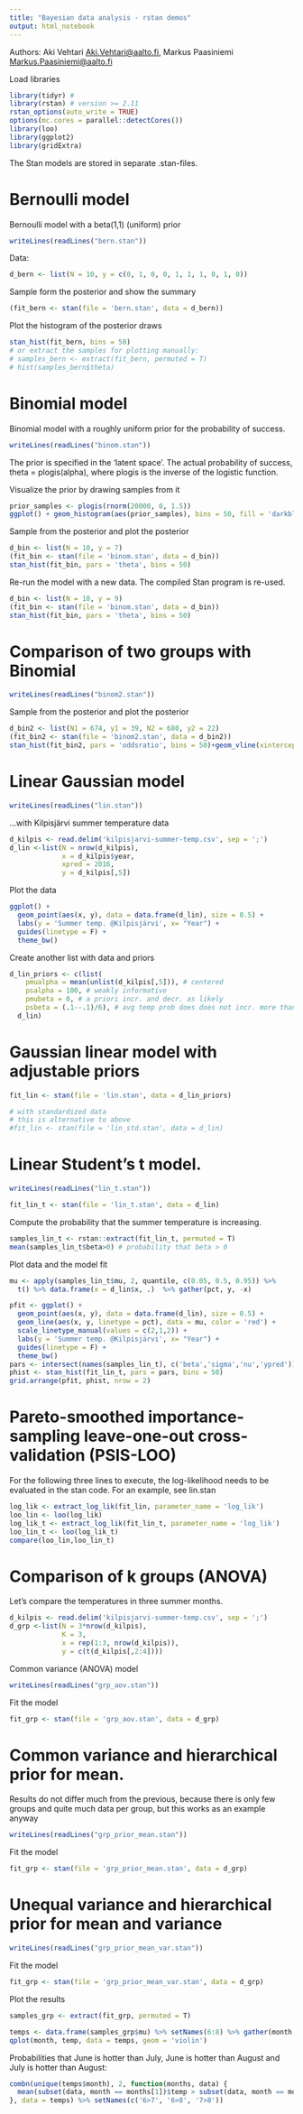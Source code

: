 ```yaml
---
title: "Bayesian data analysis - rstan demos"
output: html_notebook
---
```


Authors: Aki Vehtari <Aki.Vehtari@aalto.fi>, Markus Paasiniemi <Markus.Paasiniemi@aalto.fi>

Load libraries
```r
library(tidyr) #
library(rstan) # version >= 2.11
rstan_options(auto_write = TRUE)
options(mc.cores = parallel::detectCores())
library(loo)
library(ggplot2)
library(gridExtra)
```

The Stan models are stored in separate .stan-files.

# Bernoulli model

Bernoulli model with a beta(1,1) (uniform) prior
```r
writeLines(readLines("bern.stan"))
```

Data:
```r
d_bern <- list(N = 10, y = c(0, 1, 0, 0, 1, 1, 1, 0, 1, 0))
```

Sample form the posterior and show the summary
```r
(fit_bern <- stan(file = 'bern.stan', data = d_bern))
```
Plot the histogram of the posterior draws
```r
stan_hist(fit_bern, bins = 50)
# or extract the samples for plotting manually:
# samples_bern <- extract(fit_bern, permuted = T)
# hist(samples_bern$theta)
```

# Binomial model

Binomial model with a roughly uniform prior for the probability of success.
```r
writeLines(readLines("binom.stan"))
```
The prior is specified in the 'latent space'. The
actual probability of success, theta = plogis(alpha),
where plogis is the inverse of the logistic function.

Visualize the prior by drawing samples from it
```r
prior_samples <- plogis(rnorm(20000, 0, 1.5))
ggplot() + geom_histogram(aes(prior_samples), bins = 50, fill = 'darkblue', color = 'black')
```

Sample from the posterior and plot the posterior
```r
d_bin <- list(N = 10, y = 7)
(fit_bin <- stan(file = 'binom.stan', data = d_bin))
stan_hist(fit_bin, pars = 'theta', bins = 50)
```

Re-run the model with a new data. The compiled Stan program is re-used.
```r
d_bin <- list(N = 10, y = 9)
(fit_bin <- stan(file = 'binom.stan', data = d_bin))
stan_hist(fit_bin, pars = 'theta', bins = 50)
```

# Comparison of two groups with Binomial

```r
writeLines(readLines("binom2.stan"))
```

Sample from the posterior and plot the posterior
```r
d_bin2 <- list(N1 = 674, y1 = 39, N2 = 680, y2 = 22)
(fit_bin2 <- stan(file = 'binom2.stan', data = d_bin2))
stan_hist(fit_bin2, pars = 'oddsratio', bins = 50)+geom_vline(xintercept = 1)
```

# Linear Gaussian model
```r
writeLines(readLines("lin.stan"))
```

...with Kilpisjärvi summer temperature data
```r
d_kilpis <- read.delim('kilpisjarvi-summer-temp.csv', sep = ';')
d_lin <-list(N = nrow(d_kilpis),
             x = d_kilpis$year,
             xpred = 2016,
             y = d_kilpis[,5])
```

Plot the data
```r
ggplot() +
  geom_point(aes(x, y), data = data.frame(d_lin), size = 0.5) +
  labs(y = 'Summer temp. @Kilpisjärvi', x= "Year") +
  guides(linetype = F) +
  theme_bw()
```

Create another list with data and priors
```r
d_lin_priors <- c(list(
    pmualpha = mean(unlist(d_kilpis[,5])), # centered
    psalpha = 100, # weakly informative
    pmubeta = 0, # a priori incr. and decr. as likely
    psbeta = (.1--.1)/6), # avg temp prob does does not incr. more than a degree per 10 years
  d_lin)
```

# Gaussian linear model with adjustable priors
```r
fit_lin <- stan(file = 'lin.stan', data = d_lin_priors)

# with standardized data
# this is alternative to above
#fit_lin <- stan(file = 'lin_std.stan', data = d_lin)
```

# Linear Student's t model.

```r
writeLines(readLines("lin_t.stan"))
```

```r
fit_lin_t <- stan(file = 'lin_t.stan', data = d_lin)
```

Compute the probability that the summer temperature is increasing.
```r
samples_lin_t <- rstan::extract(fit_lin_t, permuted = T)
mean(samples_lin_t$beta>0) # probability that beta > 0
```

Plot data and the model fit
```r
mu <- apply(samples_lin_t$mu, 2, quantile, c(0.05, 0.5, 0.95)) %>%
  t() %>% data.frame(x = d_lin$x, .)  %>% gather(pct, y, -x)

pfit <- ggplot() +
  geom_point(aes(x, y), data = data.frame(d_lin), size = 0.5) +
  geom_line(aes(x, y, linetype = pct), data = mu, color = 'red') +
  scale_linetype_manual(values = c(2,1,2)) +
  labs(y = 'Summer temp. @Kilpisjärvi', x= "Year") +
  guides(linetype = F) +
  theme_bw()
pars <- intersect(names(samples_lin_t), c('beta','sigma','nu','ypred'))
phist <- stan_hist(fit_lin_t, pars = pars, bins = 50)
grid.arrange(pfit, phist, nrow = 2)
```

# Pareto-smoothed importance-sampling leave-one-out cross-validation (PSIS-LOO)

For the following three lines to execute, the log-likelihood needs to be evaluated in the stan code. For an example, see lin.stan
```r
log_lik <- extract_log_lik(fit_lin, parameter_name = 'log_lik')
loo_lin <- loo(log_lik)
log_lik_t <- extract_log_lik(fit_lin_t, parameter_name = 'log_lik')
loo_lin_t <- loo(log_lik_t)
compare(loo_lin,loo_lin_t)
```

# Comparison of k groups (ANOVA)

Let's compare the temperatures in three summer months.
```r
d_kilpis <- read.delim('kilpisjarvi-summer-temp.csv', sep = ';')
d_grp <-list(N = 3*nrow(d_kilpis),
             K = 3,
             x = rep(1:3, nrow(d_kilpis)),
             y = c(t(d_kilpis[,2:4])))
```

Common variance (ANOVA) model
```r
writeLines(readLines("grp_aov.stan"))
```

Fit the model
```r
fit_grp <- stan(file = 'grp_aov.stan', data = d_grp)
```

# Common variance and hierarchical prior for mean.

Results do not differ much from the previous, because there is only
few groups and quite much data per group, but this works as an example anyway
```r
writeLines(readLines("grp_prior_mean.stan"))
```

Fit the model
```r
fit_grp <- stan(file = 'grp_prior_mean.stan', data = d_grp)
```

# Unequal variance and hierarchical prior for mean and variance

```r
writeLines(readLines("grp_prior_mean_var.stan"))
```
Fit the model
```r
fit_grp <- stan(file = 'grp_prior_mean_var.stan', data = d_grp)
```

Plot the results
```r
samples_grp <- extract(fit_grp, permuted = T)

temps <- data.frame(samples_grp$mu) %>% setNames(6:8) %>% gather(month, temp)
qplot(month, temp, data = temps, geom = 'violin')
```

Probabilities that June is hotter than July, June is hotter than August
and July is hotter than August:
```r
combn(unique(temps$month), 2, function(months, data) {
  mean(subset(data, month == months[1])$temp > subset(data, month == months[2])$temp)
}, data = temps) %>% setNames(c('6>7', '6>8', '7>8'))
```
